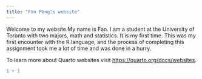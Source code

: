 ```yaml
---
title: "Fan Peng's website"
---
```


Welcome to my website
My name is Fan. I am a student at the University of Toronto with two majors, math and statistics. It is my first time. This was my first encounter with the R language, and the process of completing this assignment took me a lot of time and was done in a hurry.

To learn more about Quarto websites visit <https://quarto.org/docs/websites>.

```r
1 + 1
```
